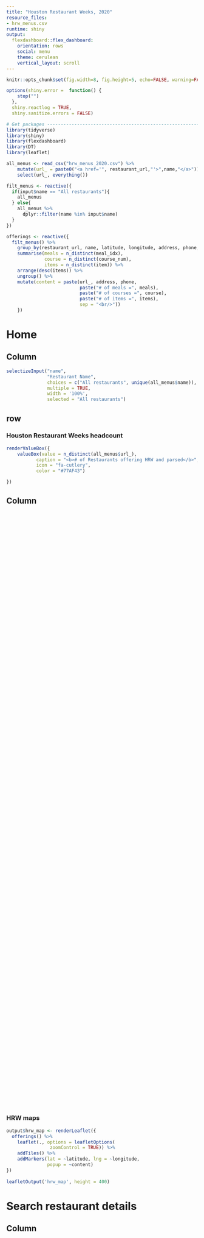 ```yaml
---
title: "Houston Restaurant Weeks, 2020"
resource_files:
- hrw_menus.csv
runtime: shiny
output:
  flexdashboard::flex_dashboard:
    orientation: rows
    social: menu
    theme: cerulean
    vertical_layout: scroll
---
```


```r
knitr::opts_chunk$set(fig.width=8, fig.height=5, echo=FALSE, warning=FALSE, message=FALSE, error = FALSE, fig.pos='center', cache=FALSE, progress=TRUE)

options(shiny.error =  function() {
    stop("")
  },
  shiny.reactlog = TRUE,
  shiny.sanitize.errors = FALSE)

# Get packages ------------------------------------------------------------
library(tidyverse)
library(shiny)
library(flexdashboard)
library(DT)
library(leaflet)
```


```r
all_menus <- read_csv("hrw_menus_2020.csv") %>% 
    mutate(url_ = paste0("<a href='", restaurant_url,"'>",name,"</a>")) %>% 
    select(url_, everything())
```


```r
filt_menus <- reactive({
  if(input$name == "All restaurants"){
    all_menus
  } else{
    all_menus %>% 
      dplyr::filter(name %in% input$name) 
  }
})

```

```r
offerings <- reactive({
  filt_menus() %>%
    group_by(restaurant_url, name, latitude, longitude, address, phone, url_) %>%
    summarise(meals = n_distinct(meal_idx),
              course = n_distinct(course_num),
              items = n_distinct(item)) %>% 
    arrange(desc(items)) %>% 
    ungroup() %>% 
    mutate(content = paste(url_, address, phone, 
                           paste("# of meals =", meals), 
                           paste("# of courses =", course),
                           paste("# of items =", items),
                           sep = "<br/>")) 
    })


```


Home
=================================================================
Column {.sidebar}
-----------------------------------------------------------------------
```r
selectizeInput("name", 
               "Restaurant Name",         
               choices = c("All restaurants", unique(all_menus$name)),
               multiple = TRUE,
               width = '100%',
               selected = "All restaurants")

```

row
---------------------------------------------------------------
### Houston Restaurant Weeks headcount

```r
renderValueBox({
    valueBox(value = n_distinct(all_menus$url_), 
           caption = "<b># of Restaurants offering HRW and parsed</b>", 
           icon = "fa-cutlery", 
           color = "#77AF43")

})
```

Column {data-height=1000, data-width=800, style="height:100pc;" .tabset .tabset-fade}
-----------------------------------------------------------------------

### HRW maps
```r
output$hrw_map <- renderLeaflet({
  offerings() %>%
    leaflet(., options = leafletOptions(
                zoomControl = TRUE)) %>%
    addTiles() %>%
    addMarkers(lat = ~latitude, lng = ~longitude, 
               popup = ~content) 
})
  
leafletOutput('hrw_map', height = 400)    
```


Search restaurant details
=================================================================

Column {data-height=10000, data-width=1000, style="height:100pc;" .tabset .tabset-fade}
-----------------------------------------------------------------------

### Table view of HRW
```r
DT::renderDataTable(filt_menus() %>% 
                      select(-latitude, -longitude, -name, -restaurant_url), 
                      extensions = "Responsive", 
                      escape = FALSE,
                      filter = list(position = 'top', clear = TRUE, plain = FALSE),
                      options = list(
                      columnDefs = list(list(className = 'dt-center', targets = 5)),
                                    searchHighlight = TRUE,
                                    pageLength = 20,
                                    fixedHeader = TRUE,
                                    fixedColumns = TRUE,
                                    autoWidth = TRUE,
                                    ordering = TRUE))

```

